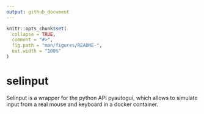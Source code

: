 ```yaml
---
output: github_document
---
```


<!-- README.md is generated from README.Rmd. Please edit that file -->

```r
knitr::opts_chunk$set(
  collapse = TRUE,
  comment = "#>",
  fig.path = "man/figures/README-",
  out.width = "100%"
)
```

# selinput

<!-- badges: start -->
<!-- badges: end -->

Selinput is a wrapper for the python API pyautogui, which allows to simulate input from a real mouse and keyboard in a docker container. 
